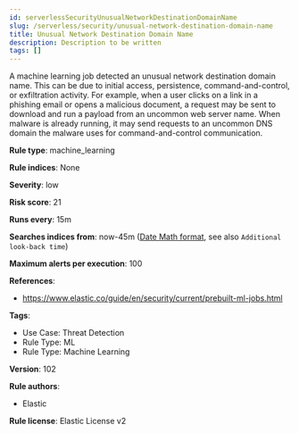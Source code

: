 ```yaml
---
id: serverlessSecurityUnusualNetworkDestinationDomainName
slug: /serverless/security/unusual-network-destination-domain-name
title: Unusual Network Destination Domain Name
description: Description to be written
tags: []
---
```


<div id="unusual-network-destination-domain-name"></div>

A machine learning job detected an unusual network destination domain name. This can be due to initial access, persistence, command-and-control, or exfiltration activity. For example, when a user clicks on a link in a phishing email or opens a malicious document, a request may be sent to download and run a payload from an uncommon web server name. When malware is already running, it may send requests to an uncommon DNS domain the malware uses for command-and-control communication.

**Rule type**: machine_learning

**Rule indices**: None

**Severity**: low

**Risk score**: 21

**Runs every**: 15m

**Searches indices from**: now-45m ([Date Math format](((ref))/common-options.html#date-math), see also <DocLink id="serverlessSecurityRulesUiCreate" section="set-the-rules-schedule">`Additional look-back time`</DocLink>)

**Maximum alerts per execution**: 100

**References**: 

* https://www.elastic.co/guide/en/security/current/prebuilt-ml-jobs.html

**Tags**: 

* Use Case: Threat Detection
* Rule Type: ML
* Rule Type: Machine Learning

**Version**: 102

**Rule authors**: 

* Elastic

**Rule license**: Elastic License v2

